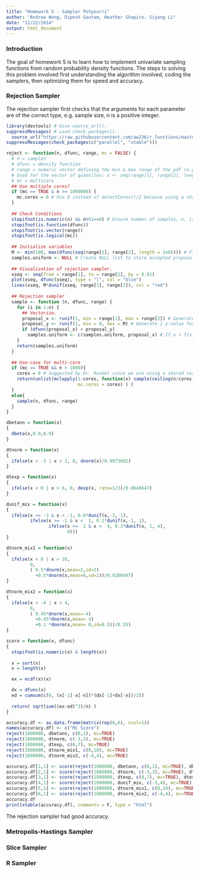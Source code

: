 ```yaml
---
title: "Homework 5 - Sampler Potpourri"
author: "Andrew Wong, Dipesh Gautam, Heather Shapiro, Siyang Li"
date: "11/22/2014"
output: html_document
---
```

### Introduction
The goal of homework 5 is to learn how to implement univariate sampling functions from random probability density functions. The steps to solving this problem involved first understanding the algorithm involved, coding the samplers, then optimizing them for speed and accuracy.

### Rejection Sampler
The rejection sampler first checks that the arguments for each parameter are of the correct type, e.g. sample size, *n* is a positive integer. 
```r
library(devtools) # Give source_url().
suppressMessages( # Load check_packages().
  source_url("https://raw.githubusercontent.com/aw236/r.functions/master/functions.R")) 
suppressMessages(check_packages(c("parallel", "xtable")))

reject <- function(n, dfunc, range, mc = FALSE) {
  # n = samples
  # dfunc = density function
  # range = numeric vector defining the min & max range of the pdf (e.g.: range = c(0, 1) )
  # Used for the vector of quantiles: x <- seq(range[1], range[2], length = n))
  # mc = multicore
  ## Use multiple cores?
  if (mc == TRUE & n >= 1000000) {
    mc.cores = 8 # Use 8 instead of detectCores()/2 because using a shared resource. 
  }
  
  ## Check Conditions
  stopifnot(is.numeric(n) && n%%1==0) # Ensure number of samples, n, is numeric and an integer.
  stopifnot(is.function(dfunc))
  stopifnot(is.vector(range))
  stopifnot(is.logical(mc))
  
  ## Initialize variables
  M <- min(100, max(dfunc(seq(range[1], range[2], length = 1e6)))) # Find the absolute max for the function.
  samples.uniform <- NULL # Create NULL list to store accepted proposal values under function's pdf.
  
  ## Visualization of rejection sampler.
  xseq <- seq(from = range[1], to = range[2], by = 0.01)
  plot(xseq, dfunc(xseq), type = "l", col = "blue")
  lines(xseq, M*dunif(xseq, range[1], range[2]), col = "red")
  
  ## Rejection sampler
  sample <- function (n, dfunc, range) {
    for (i in 1:n) {
      ## Vectorize. 
      proposal_x <- runif(1, min = range[1], max = range[2]) # Generate 1 proposal value for x within range.
      proposal_y <- runif(1, min = 0, max = M) # Generate 1 y-value for threshold of y.    
      if (dfunc(proposal_x) > proposal_y)
        samples.uniform <- c(samples.uniform, proposal_x) # If u < f(x) / M*g(x), then accept x as realization of f(x). Else, reject x and sample again.
    }
    return(samples.uniform)
  }
  
  ## Use-case for multi-core
  if (mc == TRUE && n > 1000){
    cores = 8 # Suggested by Dr. Rundel since we are using a shared resource.
    return(unlist(mclapply(1:cores, function(x) sample(ceiling(n/cores), dfunc, range),
                           mc.cores = cores) ) )
  }
  else{
    sample(n, dfunc, range)
  }
}

dbetann = function(x)
{
  dbeta(x,0.9,0.9)
}

dtnorm = function(x)
{
  ifelse(x < -3 | x > 3, 0, dnorm(x)/0.9973002)
}

dtexp = function(x)
{
  ifelse(x < 0 | x > 6, 0, dexp(x, rate=1/3)/0.8646647)
}

dunif_mix = function(x)
{
  ifelse(x >= -3 & x < -1, 0.6*dunif(x,-3,-1),
         ifelse(x >= -1 & x <  1, 0.1*dunif(x,-1, 1),
                ifelse(x >=  1 & x <  4, 0.3*dunif(x, 1, 4), 
                       0)))
}

dtnorm_mix1 = function(x)
{
  ifelse(x < 0 | x > 10, 
         0, 
         ( 0.5*dnorm(x,mean=2,sd=2)
           +0.5*dnorm(x,mean=6,sd=1))/0.9206407)
}

dtnorm_mix2 = function(x)
{
  ifelse(x < -4 | x > 4, 
         0, 
         ( 0.45*dnorm(x,mean=-4)
           +0.45*dnorm(x,mean= 4)
           +0.1 *dnorm(x,mean= 0,sd=0.5))/0.55)
}

score = function(x, dfunc) 
{
  stopifnot(is.numeric(x) & length(x))
  
  x = sort(x)
  n = length(x)

  ex = ecdf(x)(x)

  dx = dfunc(x)
  ed = cumsum(c(0, (x[-1]-x[-n])*(dx[-1]+dx[-n])/2))
  
  return( sqrt(sum((ex-ed)^2)/n) )
}

accuracy.df <- as.data.frame(matrix(rep(0,6), ncol=1))
names(accuracy.df) <- c("MC Score")
reject(1000000, dbetann, c(0,1), mc=TRUE)
reject(1000000, dtnorm, c(-3,3), mc=TRUE)
reject(1000000, dtexp, c(0,7), mc=TRUE)
reject(1000000, dtnorm_mix1, c(0,10), mc=TRUE)
reject(1000000, dtnorm_mix2, c(-4,4), mc=TRUE)

accuracy.df[1,1] <- score(reject(1000000, dbetann, c(0,1), mc=TRUE), dbetann) # 0.0000821
accuracy.df[2,1] <- score(reject(1000000, dtnorm, c(-3,3), mc=TRUE), dtnorm) # 0.0000821
accuracy.df[3,1] <- score(reject(1000000, dtexp, c(0,7), mc=TRUE), dtexp) # 0.000587
accuracy.df[4,1] <- score(reject(1000000, dunif_mix, c(-3,4), mc=TRUE), dunif_mix) # 0.000671
accuracy.df[5,1] <- score(reject(1000000, dtnorm_mix1, c(0,10), mc=TRUE), dtnorm_mix1) # 0.000399
accuracy.df[6,1] <- score(reject(1000000, dtnorm_mix2, c(-4,4), mc=TRUE), dtnorm_mix2) # 0.000419
accuracy.df
print(xtable(accuracy.df), comments = F, type = "html")
```

The rejection sampler had good accuracy.

### Metropolis-Hastings Sampler
### Slice Sampler
### R Sampler

```r

```